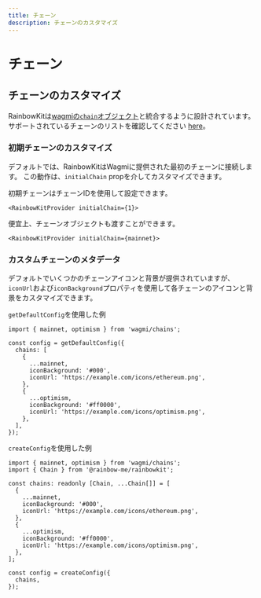 ```yaml
---
title: チェーン
description: チェーンのカスタマイズ
---
```


# チェーン

## チェーンのカスタマイズ

RainbowKitは[wagmiの`chain`オブジェクト](https://wagmi.sh/react/chains)と統合するように設計されています。 サポートされているチェーンのリストを確認してください [here](https://wagmi.sh/react/chains#supported-chains)。

### 初期チェーンのカスタマイズ

デフォルトでは、RainbowKitはWagmiに提供された最初のチェーンに接続します。 この動作は、`initialChain` propを介してカスタマイズできます。

初期チェーンはチェーンIDを使用して設定できます。

```tsx
<RainbowKitProvider initialChain={1}>
```

便宜上、チェーンオブジェクトも渡すことができます。

```tsx
<RainbowKitProvider initialChain={mainnet}>
```

### カスタムチェーンのメタデータ

デフォルトでいくつかのチェーンアイコンと背景が提供されていますが、`iconUrl`および`iconBackground`プロパティを使用して各チェーンのアイコンと背景をカスタマイズできます。

`getDefaultConfig`を使用した例

```tsx
import { mainnet, optimism } from 'wagmi/chains';

const config = getDefaultConfig({
  chains: [
    {
      ...mainnet,
      iconBackground: '#000',
      iconUrl: 'https://example.com/icons/ethereum.png',
    },
    {
      ...optimism,
      iconBackground: '#ff0000',
      iconUrl: 'https://example.com/icons/optimism.png',
    },
  ],
});
```

`createConfig`を使用した例

```tsx
import { mainnet, optimism } from 'wagmi/chains';
import { Chain } from '@rainbow-me/rainbowkit';

const chains: readonly [Chain, ...Chain[]] = [
  {
    ...mainnet,
    iconBackground: '#000',
    iconUrl: 'https://example.com/icons/ethereum.png',
  },
  {
    ...optimism,
    iconBackground: '#ff0000',
    iconUrl: 'https://example.com/icons/optimism.png',
  },
];

const config = createConfig({
  chains,
});
```
